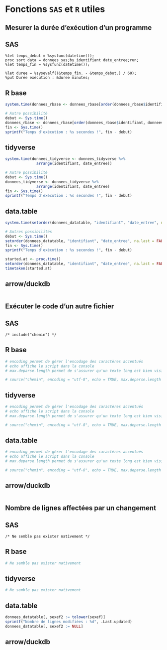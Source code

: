 # Fonctions `SAS` et `R` utiles

## Mesurer la durée d'exécution d'un programme
::: {.panel-tabset group="language"}

## SAS {.unnumbered .unlisted}
``` sas
%let temps_debut = %sysfunc(datetime());
proc sort data = donnees_sas;by identifiant date_entree;run;
%let temps_fin = %sysfunc(datetime());

%let duree = %sysevalf((&temps_fin. - &temps_debut.) / 60);
%put Durée exécution : &duree minutes;
```

## R base {.unnumbered .unlisted}
```r
system.time(donnees_rbase <- donnees_rbase[order(donnees_rbase$identifiant, donnees_rbase$date_entree, na.last = FALSE), ])

# Autre possibilité
debut <- Sys.time()
donnees_rbase <- donnees_rbase[order(donnees_rbase$identifiant, donnees_rbase$date_entree, na.last = FALSE), ]
fin <- Sys.time()
sprintf("Temps d'exécution : %s secondes !", fin - debut)
```

## tidyverse {.unnumbered .unlisted}
```r
system.time(donnees_tidyverse <- donnees_tidyverse %>% 
              arrange(identifiant, date_entree))

# Autre possibilité
debut <- Sys.time()
donnees_tidyverse <- donnees_tidyverse %>% 
              arrange(identifiant, date_entree)
fin <- Sys.time()
sprintf("Temps d'exécution : %s secondes !", fin - debut)
```

## data.table {.unnumbered .unlisted}
```r
system.time(setorder(donnees_datatable, "identifiant", "date_entree", na.last = FALSE))

# Autres possibilités
debut <- Sys.time()
setorder(donnees_datatable, "identifiant", "date_entree", na.last = FALSE)
fin <- Sys.time()
sprintf("Temps d'exécution : %s secondes !", fin - debut)

started.at <- proc.time()
setorder(donnees_datatable, "identifiant", "date_entree", na.last = FALSE)
timetaken(started.at)
```

## arrow/duckdb {.unnumbered .unlisted}
```r

```

:::

## Exécuter le code d'un autre fichier
::: {.panel-tabset group="language"}

## SAS {.unnumbered .unlisted}
``` sas
/* include("chemin") */
```

## R base {.unnumbered .unlisted}
```r
# encoding permet de gérer l'encodage des caractères accentués
# echo affiche le script dans la console
# max.deparse.length permet de s'assurer qu'un texte long est bien visible

# source("chemin", encoding = "utf-8", echo = TRUE, max.deparse.length = 1e3)
```

## tidyverse {.unnumbered .unlisted}
```r
# encoding permet de gérer l'encodage des caractères accentués
# echo affiche le script dans la console
# max.deparse.length permet de s'assurer qu'un texte long est bien visible

# source("chemin", encoding = "utf-8", echo = TRUE, max.deparse.length = 1e3)
```

## data.table {.unnumbered .unlisted}
```r
# encoding permet de gérer l'encodage des caractères accentués
# echo affiche le script dans la console
# max.deparse.length permet de s'assurer qu'un texte long est bien visible

# source("chemin", encoding = "utf-8", echo = TRUE, max.deparse.length = 1e3)
```

## arrow/duckdb {.unnumbered .unlisted}
```r

```

:::

## Nombre de lignes affectées par un changement

::: {.panel-tabset group="language"}

## SAS {.unnumbered .unlisted}
``` sas
/* Ne semble pas exister nativement */
```

## R base {.unnumbered .unlisted}
```r
# Ne semble pas exister nativement
```

## tidyverse {.unnumbered .unlisted}
```r
# Ne semble pas exister nativement
```

## data.table {.unnumbered .unlisted}
```r
donnees_datatable[, sexef2 := tolower(sexef)]
sprintf("Nombre de lignes modifiées : %d", .Last.updated)
donnees_datatable[, sexef2 := NULL]

```

## arrow/duckdb {.unnumbered .unlisted}
```r

```

:::